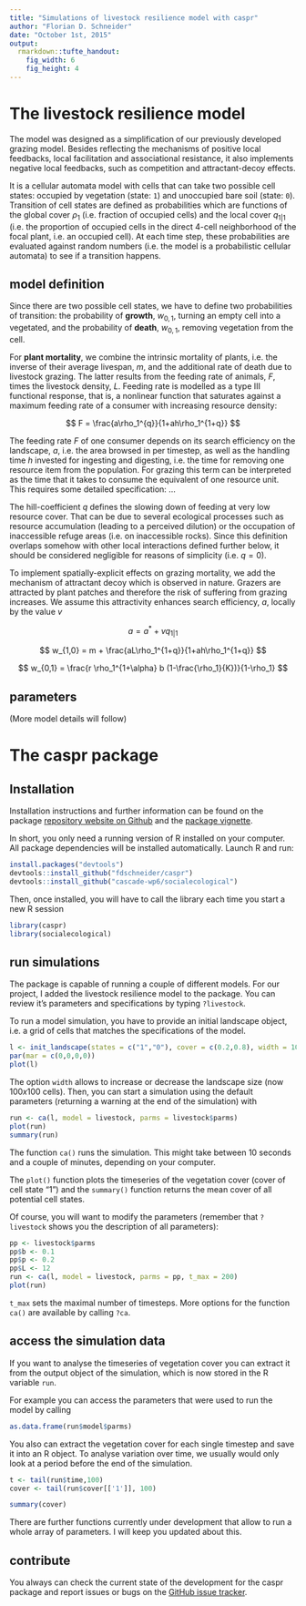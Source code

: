 ```yaml
---
title: "Simulations of livestock resilience model with caspr"
author: "Florian D. Schneider"
date: "October 1st, 2015"
output: 
  rmarkdown::tufte_handout:
    fig_width: 6
    fig_height: 4
---
```



# The livestock resilience model

The model was designed as a simplification of our previously developed grazing model. Besides reflecting the mechanisms of positive local feedbacks, local facilitation and associational resistance, it also implements negative local feedbacks, such as competition and attractant-decoy effects.

It is a cellular automata model with cells that can take two possible cell states: occupied by vegetation (state: `1`) and unoccupied bare soil (state: `0`). Transition of cell states are defined as probabilities which are functions of the global cover $\rho_1$ (i.e. fraction of occupied cells) and the local cover $q_{1|1}$ (i.e. the proportion of occupied cells in the direct 4-cell neighborhood of the focal plant, i.e. an occupied cell). At each time step, these probabilities are evaluated against random numbers (i.e. the model is a probabilistic cellular automata) to see if a transition happens.  


## model definition 

Since there are two possible cell states, we have to define two probabilities of transition: the probability of **growth**, $w_{0,1}$, turning an empty cell into a vegetated, and the probability of **death**, $w_{0,1}$, removing vegetation from the cell.

For **plant mortality**, we combine the intrinsic mortality of plants, i.e. the inverse of their average livespan, $m$, and the additional rate of death due to livestock grazing. The latter results from the feeding rate of animals, $F$, times the livestock density, $L$. Feeding rate is modelled as a type III functional response, that is, a nonlinear function that saturates against a maximum feeding rate of a consumer with increasing resource density:

$$ F = \frac{a\rho_1^{q}}{1+ah\rho_1^{1+q}} $$

The feeding rate $F$  of one consumer depends on its search efficiency on the landscape, $a$, i.e. the area browsed in per timestep, as well as the handling time $h$ invested for ingesting and digesting, i.e. the time for removing one resource item from the population. For grazing this term can be interpreted as the time that it takes to consume the equivalent of one resource unit. This requires some detailed specification: ... 

The hill-coefficient $q$ defines the slowing down of feeding at very low resource cover. That can be due to several ecological processes such as resource accumulation (leading to a perceived dilution) or the occupation of inaccessible refuge areas (i.e. on inaccessible rocks). Since this definition overlaps somehow with other local interactions defined further below, it should be considered negligible for reasons of simplicity (i.e. $q = 0$).  

To implement spatially-explicit effects on grazing mortality, we add the mechanism of attractant decoy which is observed in nature. Grazers are attracted by plant patches and therefore the risk of suffering from grazing increases. We assume this attractivity enhances search efficiency, $a$, locally by the value $v$

$$ a = a^*  + v q_{1|1} $$



$$ w_{1,0} = m + \frac{aL\rho_1^{1+q}}{1+ah\rho_1^{1+q}} $$


    
$$ w_{0,1} = \frac{r \rho_1^{1+\alpha} b (1-\frac{\rho_1}{K})}{1-\rho_1} $$



## parameters

(More model details will follow)



# The caspr package

## Installation

Installation instructions and further information can be found on the package [repository website on Github](https://github.com/fdschneider/caspr) and the [package vignette](https://github.com/fdschneider/caspr/blob/master/vignettes/caspr.Rmd). 

In short, you only need a running version of R installed on your computer. All package dependencies will be installed automatically. Launch R and run: 

```r
install.packages("devtools")
devtools::install_github("fdschneider/caspr")
devtools::install_github("cascade-wp6/socialecological")
```

Then, once installed, you will have to call the library each time you start a new R session

```r
library(caspr)
library(socialecological)
```

## run simulations

The package is capable of running a couple of different models. For our project, I added the livestock resilience model to the package. You can review it's parameters and specifications by typing `?livestock`.

To run a model simulation, you have to provide an initial landscape object, i.e. a grid of cells that matches the specifications of the model. 

```r
l <- init_landscape(states = c("1","0"), cover = c(0.2,0.8), width = 100)
par(mar = c(0,0,0,0))
plot(l)
```

The option `width` allows to increase or decrease the landscape size (now $100 x 100$ cells).
Then, you can start a simulation using the default parameters (returning a warning at the end of the simulation) with

```r
run <- ca(l, model = livestock, parms = livestock$parms)
plot(run)
summary(run)
```

The function `ca()` runs the simulation. This might take between 10 seconds and a couple of minutes, depending on your computer.

The `plot()` function plots the timeseries of the vegetation cover (cover of cell state "1") and the `summary()` function returns the mean cover of all potential cell states. 

Of course, you will want to modify the parameters (remember that `?livestock ` shows you the description of all parameters):

```r
pp <- livestock$parms
pp$b <- 0.1
pp$p <- 0.2
pp$L <- 12
run <- ca(l, model = livestock, parms = pp, t_max = 200)
plot(run)
```

`t_max` sets the maximal number of timesteps. More options for the function `ca()` are available by calling `?ca`. 

## access the simulation data

If you want to analyse the timeseries of vegetation cover you can extract it from the output object of the simulation, which is now stored in the R variable `run`.

For example you can access the parameters that were used to run the model by calling

```r
as.data.frame(run$model$parms)
```


You also can extract the vegetation cover for each single timestep and save it into an R object. To analyse variation over time, we usually would only look at a period before the end of the simulation. 

```r
t <- tail(run$time,100)
cover <- tail(run$cover[['1']], 100)

summary(cover)
```

There are further functions currently under development that allow to run a whole array of parameters. I will keep you updated about this. 

## contribute 

You always can check the current state of the development for the caspr package and report issues or bugs on the [GitHub issue tracker](https://github.com/fdschneider/caspr/issues).
